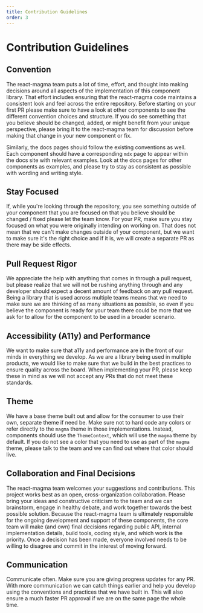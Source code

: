 ```yaml
---
title: Contribution Guidelines
order: 3
---
```


# Contribution Guidelines

## Convention

The react-magma team puts a lot of time, effort, and thought into making decisions around all aspects of the implementation of this component library. That effort includes ensuring that the react-magma code maintains a consistent look and feel across the entire repository. Before starting on your first PR please make sure to have a look at other components to see the different convention choices and structure. If you do see something that you believe should be changed, added, or might benefit from your unique perspective, please bring it to the react-magma team for discussion before making that change in your new component or fix.

Similarly, the docs pages should follow the existing conventions as well. Each component should have a corresponding `mdx` page to appear within the docs site with relevant examples. Look at the docs pages for other components as examples, and please try to stay as consistent as possible with wording and writing style.

## Stay Focused

If, while you're looking through the repository, you see something outside of your component that you are focused on that you believe should be changed / fixed please let the team know. For your PR, make sure you stay focused on what you were originally intending on working on. That does not mean that we can't make changes outside of your component, but we want to make sure it's the right choice and if it is, we will create a separate PR as there may be side effects.

## Pull Request Rigor

We appreciate the help with anything that comes in through a pull request, but please realize that we will not be rushing anything through and any developer should expect a decent amount of feedback on any pull request. Being a library that is used across multiple teams means that we need to make sure we are thinking of as many situations as possible, so even if you believe the component is ready for your team there could be more that we ask for to allow for the component to be used in a broader scenario.

## Accessibility (A11y) and Performance

We want to make sure that a11y and performance are in the front of our minds in everything we develop. As we are a library being used in multiple products, we would like to make sure that we build in the best practices to ensure quality across the board. When implementing your PR, please keep these in mind as we will not accept any PRs that do not meet these standards.

## Theme

We have a base theme built out and allow for the consumer to use their own, separate theme if need be. Make sure not to hard code any colors or refer directly to the `magma` theme in those implementations. Instead, components should use the `ThemeContext`, which will use the `magma` theme by default. If you do not see a color that you need to use as part of the `magma` theme, please talk to the team and we can find out where that color should live.

## Collaboration and Final Decisions

The react-magma team welcomes your suggestions and contributions. This project works best as an open, cross-organization collaboration. Please bring your ideas and constructive criticism to the team and we can brainstorm, engage in healthy debate, and work together towards the best possible solution. Because the react-magma team is ultimately responsible for the ongoing development and support of these components, the core team will make (and own) final decisions regarding public API, internal implementation details, build tools, coding style, and which work is the priority. Once a decision has been made, everyone involved needs to be willing to disagree and commit in the interest of moving forward.

## Communication

Communicate often. Make sure you are giving progress updates for any PR. With more communication we can catch things earlier and help you develop using the conventions and practices that we have built in. This will also ensure a much faster PR approval if we are on the same page the whole time.
